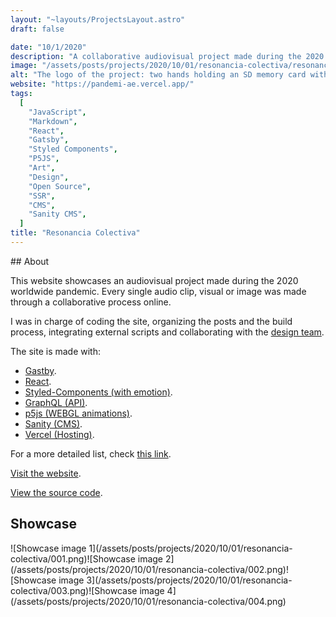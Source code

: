 ```yaml
---
layout: "~layouts/ProjectsLayout.astro"
draft: false

date: "10/1/2020"
description: "A collaborative audiovisual project made during the 2020 pandemic."
image: "/assets/posts/projects/2020/10/01/resonancia-colectiva/resonancia-colectiva.png"
alt: "The logo of the project: two hands holding an SD memory card with the temporary title"
website: "https://pandemi-ae.vercel.app/"
tags:
  [
    "JavaScript",
    "Markdown",
    "React",
    "Gatsby",
    "Styled Components",
    "P5JS",
    "Art",
    "Design",
    "Open Source",
    "SSR",
    "CMS",
    "Sanity CMS",
  ]
title: "Resonancia Colectiva"
---
```




<div id="content">
  ## About
  
  This website showcases an audiovisual project made during the 2020 worldwide pandemic.
  Every single audio clip, visual or image was made through a collaborative process online.

I was in charge of coding the site, organizing the posts and the build process, integrating external scripts and collaborating with the [design team](https://pandemi-ae.vercel.app/agradecimientos).

The site is made with:

- [Gastby](https://gatsbyjs.com).
- [React](https://reactjs.org).
- [Styled-Components (with emotion)](https://emotion.sh/).
- [GraphQL (API)](https://graphql.org/).
- [p5js (WEBGL animations)](https://p5js.org/).
- [Sanity (CMS)](https://sanity.io/).
- [Vercel (Hosting)](https://vercel.com/).

For a more detailed list, check [this link](https://pandemi-ae.vercel.app/tecnologias-del-sitio).

[Visit the website](https://pandemi-ae.vercel.app).

[View the source code](https://github.com/alumnxslaboII2020/sitio-sonido).

## Showcase

  <div class="grid md:grid-cols-2 gap-2">![Showcase image 1](/assets/posts/projects/2020/10/01/resonancia-colectiva/001.png)![Showcase image 2](/assets/posts/projects/2020/10/01/resonancia-colectiva/002.png)![Showcase image 3](/assets/posts/projects/2020/10/01/resonancia-colectiva/003.png)![Showcase image 4](/assets/posts/projects/2020/10/01/resonancia-colectiva/004.png)</div>
</div>
